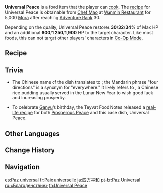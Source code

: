 {{Food Infobox
|id              = 108202
|name            = Universal Peace
|description     = Colorful staple food.
|desc_suspicious = Too much moisture was lost during the cooking process &mdash; at this point, it would take some imagination (and some extra water) to recoup the intended taste.
|desc_basic      = Maintains perfect balance between soft and fragrant rice and all kinds of carefully selected sweet ingredients. This dish is mainly known for its meaning as a symbol of prosperity and peace, and less so for its taste. However, with such noble ideals behind it, its flavor should not disappoint.
|desc_delicious  = The sweet-and-sour preserved fruit is bound to the rich mouthfeel of the rice as if by invisible threads. Even after you swallow, the faint fragrance remains on your lips, increasing your sense of satisfaction by an order of magnitude.
|type            = Recovery Dishes
|effectType      = Healing
|effect          = Restores (var1)% of Max HP and an additional (var2) HP to the selected character.
|eff_att1        = HP Restore
|eff_att2        = HP Restore Percent
|eff_att3        = HP Restore Fixed
|eff_suspicious1 = 30
|eff_suspicious2 = 600
|eff_basic1      = 32
|eff_basic2      = 1,250
|eff_delicious1  = 34
|eff_delicious2  = 1,900
|quality         = 3
|variant         = Prosperous Peace
|region          = Liyue
|recipe          = Sold by [[Chef Mao]]
}}
'''Universal Peace''' is a food item that the player can [[cook]]. The [[recipe]] for Universal Peace is obtainable from [[Chef Mao]] at [[Wanmin Restaurant]] for 5,000 [[Mora]] after reaching [[Adventure Rank]] 30.

Depending on the quality, Universal Peace restores '''30'''/'''32'''/'''34'''% of Max HP and an additional '''600'''/'''1,250'''/'''1,900''' HP to the target character. Like most foods, this can not target other players' characters in [[Co-Op Mode]].

{{Special Dish|Ganyu|Prosperous Peace}}

==Recipe==
{{Recipe
|type = Cooking
|Rice = 4
|Lotus Head = 2
|Carrot = 2
|Berry = 2
|sort = Rice;Lotus Head;Carrot;Berry
}}

==Trivia==
*The Chinese name of the dish translates to {{Lang|Four Directions' Peace|zh=四方和平|zh_rm=Sìfāng Hépíng}}; the Mandarin phrase "four directions" is a synonym for "everywhere." It likely refers to {{Lang|eight treasure rice|zh=八宝饭|zh_rm=bābǎofàn}}, a Chinese rice pudding usually served in the Lunar New Year to wish good luck and increasing prosperity.

* To celebrate [[Ganyu]]'s birthday, the Teyvat Food Notes released a [https://ys.mihoyo.com/main/news/detail/18990 real-life recipe] for both [[Prosperous Peace]] and this base dish, Universal Peace.

==Other Languages==
{{Other Languages
|en      = Universal Peace
|zhs     = 四方和平
|zhs_rm  = sìfāng hépíng
|zht     = 四方和平
|zht_rm  = sìfāng hépíng
|zh_tl   = Four-sided Peace
|zh_note = See [[#Trivia]]
|ja      = 四方平和
|ja_rm   = Shihouheiwa
|ja_tl   = Universal Peace
|ko      = 세계 평화
|ko_rm   = Segye Pyeonghwa
|ko_tl   = Universal Peace
|es      = Paz universal
|es_tl   = Universal Peace
|fr      = Paix universelle
|fr_tl   = Universal Peace
|ru      = «Благоденствие»
|ru_tl   = "Prosperity"
|th      = Universal Peace
|vi      = Thế Giới Hòa Bình
|vi_tl   = World Peace
|de      = Weltfrieden
|de_tl   = World Peace
|id      = Universal Peace
|pt      = Paz Universal
|pt_tl   = Universal Peace
|tr      = Dünya Barışı
|tr_tl   = 
|it      = Pace universale
|it_tl   = 
}}

==Change History==
{{Change History|1.2}}

==Navigation==
{{Food Navbox}}

[[es:Paz universal]]
[[fr:Paix universelle]]
[[ja:四方平和]]
[[pt-br:Paz Universal]]
[[ru:«Благоденствие»]]
[[th:Universal Peace]]